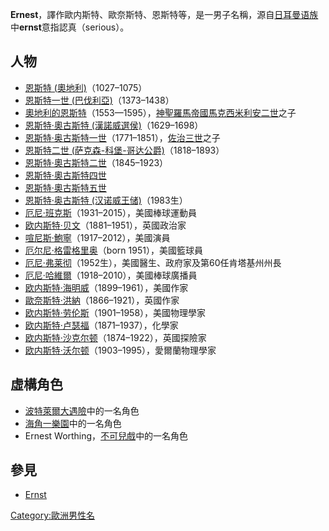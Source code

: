 {{Infobox given name
| name = Ernest
| image= ErnestHemingway.jpg
| imagesize=
| caption= [[欧内斯特·海明威|欧内斯特·海明威]]，著名作家
| pronunciation= {{IPAc-en|ɜr|n|ɪ|s|t}}
| gender = 男性
| meaning = 認真（serious）
| region = 
| origin = 德語系
| related names = {{tsl|en|Ernestine|}}、{{tsl|en|Erna (disambiguation)|Erna}}、{{tsl|en|Ernst|}}、{{tsl|en|Ernesto|}}
| footnotes = 
}}
'''Ernest'''，譯作歐内斯特、歐奈斯特、恩斯特等，是一男子名稱，源自[[日耳曼语族|日耳曼语族]]中'''ernst'''意指認真（serious）。

==人物==
<!--- nobility in chronological order, commoners in alphabetical !--->
*[[恩斯特_(奧地利)|恩斯特 (奧地利)]]（1027–1075）
*[[恩斯特一世_(巴伐利亞)|恩斯特一世 (巴伐利亞)]]（1373–1438）
*[[奧地利的恩斯特|奧地利的恩斯特]]（1553—1595），[[馬克西米利安二世_(神聖羅馬帝國)|神聖羅馬帝國馬克西米利安二世]]之子
*[[恩斯特·奧古斯特_(漢諾威選侯)|恩斯特·奧古斯特 (漢諾威選侯)]]（1629–1698）
*[[恩斯特·奥古斯特一世|恩斯特·奥古斯特一世]]（1771–1851），[[佐治三世|佐治三世]]之子
*[[恩斯特二世_(萨克森-科堡-哥达公爵)|恩斯特二世 (萨克森-科堡-哥达公爵)]]（1818–1893）
*[[恩斯特·奧古斯特二世|恩斯特·奧古斯特二世]]（1845–1923）
*[[恩斯特·奧古斯特四世|恩斯特·奧古斯特四世]]
*[[恩斯特·奧古斯特五世|恩斯特·奧古斯特五世]]
*[[恩斯特·奥古斯特_(汉诺威王储)|恩斯特·奥古斯特 (汉诺威王储)]]（1983生）
*[[厄尼·班克斯|厄尼·班克斯]]（1931–2015），美國棒球運動員
*[[欧内斯特·贝文|欧内斯特·贝文]]（1881–1951），英國政治家
*[[喧尼斯·鮑寧|喧尼斯·鮑寧]]（1917–2012），美國演員
*[[厄尔尼·格雷格里奥|厄尔尼·格雷格里奥]]（born 1951），美國籃球員
*[[厄尼·弗莱彻|厄尼·弗莱彻]]（1952生），美國醫生、政府家及第60任肯塔基州州長
*[[厄尼·哈維爾|厄尼·哈維爾]]（1918–2010），美國棒球廣播員
*[[欧内斯特·海明威|欧内斯特·海明威]]（1899–1961），美國作家
*[[歐奈斯特·洪納|歐奈斯特·洪納]]（1866–1921），英國作家
*[[欧内斯特·劳伦斯|欧内斯特·劳伦斯]]（1901–1958），美國物理學家
*[[欧内斯特·卢瑟福|欧内斯特·卢瑟福]]（1871–1937），化學家
*[[欧内斯特·沙克尔顿|欧内斯特·沙克尔顿]]（1874–1922），英國探險家
*[[欧内斯特·沃尔顿|欧内斯特·沃尔顿]]（1903–1995），愛爾蘭物理學家

== 虛構角色==
*[[波特萊爾大遇險|波特萊爾大遇險]]中的一名角色
*[[海角一樂園|海角一樂園]]中的一名角色
*Ernest Worthing，[[不可兒戲|不可兒戲]]中的一名角色

== 參見 ==
* [[Ernst|Ernst]]

{{Disambiguation|Cat=拉丁字母人名消歧义}}
[[Category:歐洲男性名|Category:歐洲男性名]]